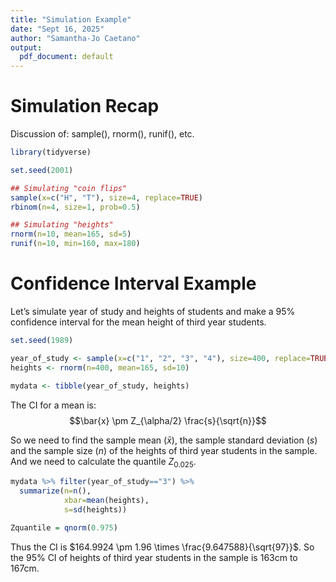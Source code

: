 ```yaml
---
title: "Simulation Example"
date: "Sept 16, 2025"
author: "Samantha-Jo Caetano"
output:
  pdf_document: default
---
```


# Simulation Recap

Discussion of: sample(), rnorm(), runif(), etc. 

```r
library(tidyverse)

set.seed(2001)

## Simulating "coin flips"
sample(x=c("H", "T"), size=4, replace=TRUE)
rbinom(n=4, size=1, prob=0.5)

## Simulating "heights"
rnorm(n=10, mean=165, sd=5)
runif(n=10, min=160, max=180)
```


# Confidence Interval Example 

Let's simulate year of study and heights of students and make a 95% confidence interval for the mean height of third year students.

```r
set.seed(1989)

year_of_study <- sample(x=c("1", "2", "3", "4"), size=400, replace=TRUE) 
heights <- rnorm(n=400, mean=165, sd=10)

mydata <- tibble(year_of_study, heights)
```

The CI for a mean is: $$\bar{x} \pm Z_{\alpha/2} \frac{s}{\sqrt{n}}$$ 

So we need to find the sample mean ($\bar{x}$), the sample standard deviation ($s$) and the sample size ($n$) of the heights of third year students in the sample. And we need to calculate the quantile $Z_{0.025}$.

```r
mydata %>% filter(year_of_study=="3") %>% 
  summarize(n=n(),
            xbar=mean(heights),
            s=sd(heights))

Zquantile = qnorm(0.975)
```

Thus the CI is $164.9924 \pm 1.96 \times \frac{9.647588}{\sqrt{97}}$. So the 95% CI of heights of third year students in the sample is 163cm to 167cm.



